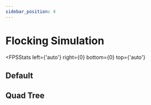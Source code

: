 ```yaml
---
sidebar_position: 4
---
```


# Flocking Simulation


<FPSStats
    left={'auto'}
    right={0}
    bottom={0}
    top={'auto'}
></FPSStats>

## Default


<Default></Default>

## Quad Tree


<WithQuadTree></WithQuadTree>